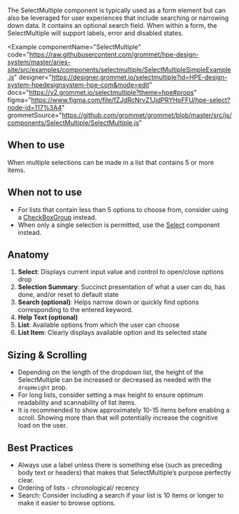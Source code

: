
The SelectMultiple component is typically used as a form element but can also be leveraged for user experiences that include searching or narrowing down data. It contains an optional search field. When within a form, the SelectMultiple will support labels, error and disabled states.

<Example
  componentName="SelectMultiple"
  code="https://raw.githubusercontent.com/grommet/hpe-design-system/master/aries-site/src/examples/components/selectmultiple/SelectMultipleSimpleExample.js"
  designer="https://designer.grommet.io/selectmultiple?id=HPE-design-system-hpedesignsystem-hpe-com&mode=edit"
  docs="https://v2.grommet.io/selectmultiple?theme=hpe#props"
  figma="https://www.figma.com/file/fZJdRcNrvZ1JjdPRYHpFFU/hpe-select?node-id=117%3A4"
  grommetSource="https://github.com/grommet/grommet/blob/master/src/js/components/SelectMultiple/SelectMultiple.js"
>
  <SelectMultipleSimpleExample />
</Example>

## When to use

When multiple selections can be made in a list that contains 5 or more items.

## When not to use

- For lists that contain less than 5 options to choose from, consider using a [CheckBoxGroup](/components/checkboxgroup) instead. 
- When only a single selection is permitted, use the [Select](/components/select) component instead.

## Anatomy

<Example plain >
  <SelectMultipleAnatomyExample />
</Example>

1. **Select**: Displays current input value and control to open/close options drop
1. **Selection Summary**: Succinct presentation of what a user can do, has done, and/or reset to default state
1. **Search (optional)**: Helps narrow down or quickly find options corresponding to the entered keyword.
1. **Help Text (optional)**
1. **List**: Available options from which the user can choose
1. **List Item**: Clearly displays available option and its selected state

## Sizing & Scrolling

- Depending on the length of the dropdown list, the height of the SelectMultiple can be increased or decreased as needed with the `dropHeight` prop.
- For long lists, consider setting a max height to ensure optimum readability and scannability of list items. 
- It is recommended to show approximately 10-15 items before enabling a scroll. Showing more than that will potentially increase the cognitive load on the user.

## Best Practices

- Always use a label unless there is something else (such as preceding body text or headers) that makes that SelectMultiple’s purpose perfectly clear.
- Ordering of lists - chronological/ recency
- Search: Consider including a search if your list is 10 items or longer to make it easier to browse options.
